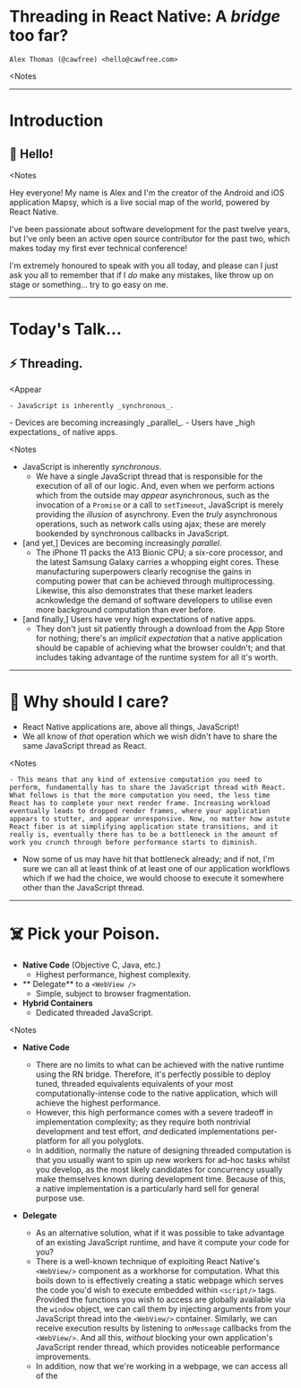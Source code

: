 

<Layout>

# Threading in React Native: A _bridge_ too far?
`Alex Thomas (@cawfree) <hello@cawfree.com>`

</Layout>

<Notes
>
</Notes>

---

<Layout>

# Introduction


## 👋 Hello!

</Layout>

<Notes
>

Hey everyone! My name is Alex and I'm the creator of the Android and iOS application Mapsy, which is a live social map of the world, powered by React Native.

I've been passionate about software development for the past twelve years, but I've only been an active open source contributor for the past two, which makes today my first ever technical conference!

I'm extremely honoured to speak with you all today, and please can I just ask you all to remember that if I _do_ make any mistakes, like throw up on stage or something... try to go easy on me.

</Notes>

---

<Layout>

# Today's Talk...

## ⚡ Threading.
  <Appear
  >
    - JavaScript is inherently _synchronous_.
  </Appear>
  - Devices are becoming increasingly _parallel_.
  - Users have _high expectations_ of native apps.

</Layout>

<Notes
>
  - JavaScript is inherently _synchronous_.
    - We have a single JavaScript thread that is responsible for the execution of all of our logic. And, even when we perform actions which from the outside may _appear_ asynchronous, such as the invocation of a `Promise` or a call to `setTimeout`, JavaScript is merely providing the _illusion_ of asynchrony. Even the _truly_ asynchronous operations, such as network calls using ajax; these are merely bookended by synchronous callbacks in JavaScript.
  - [and yet,] Devices are becoming increasingly _parallel_.
    - The iPhone 11 packs the A13 Bionic CPU; a six-core processor, and the latest Samsung Galaxy carries a whopping eight cores. These manufacturing superpowers clearly recognise the gains in computing power that can be achieved through multiprocessing. Likewise, this also demonstrates that these market leaders acnkowledge the demand of software developers to utilise even more background computation than ever before.
  - [and finally,] Users have very high expectations of native apps.
    - They don't just sit patiently through a download from the App Store for nothing; there's an _implicit expectation_ that a native application should be capable of achieving what the browser couldn't; and that includes taking advantage of the runtime system for all it's worth.

</Notes>

---

<Layout>

# 🤔 Why should I care?

  - React Native applications are, above all things, JavaScript!
  - We all know of _that_ operation which we wish didn't have to share the same JavaScript thread as React.

</Layout>

<Notes
>
    - This means that any kind of extensive computation you need to perform, fundamentally has to share the JavaScript thread with React. What follows is that the more computation you need, the less time React has to complete your next render frame. Increasing workload eventually leads to dropped render frames, where your application appears to stutter, and appear unresponsive. Now, no matter how astute React fiber is at simplifying application state transitions, and it really is, eventually there has to be a bottleneck in the amount of work you crunch through before performance starts to diminish.
  - Now some of us may have hit that bottleneck already; and if not, I'm sure we can all at least think of at least one of our application workflows which if we had the choice, we would choose to execute it somewhere other than the JavaScript thread.

</Notes>

---

<Layout>

# ☠️  Pick your Poison.

  - **Native Code** (Objective C, Java, etc.)
    - Highest performance, highest complexity.
  - ** Delegate** to a `<WebView />`
    - Simple, subject to browser fragmentation.
  - **Hybrid Containers**
    - Dedicated threaded JavaScript.

<Notes
>
  - **Native Code**
    - There are no limits to what can be achieved with the native runtime using the RN bridge. Therefore, it's perfectly possible to deploy tuned, threaded equivalents equivalents of your most computationally-intense code to the native application, which will achieve the highest performance.
    - However, this high performance comes with a severe tradeoff in implementation complexity; as they require both nontrivial development and test effort, _and_ dedicated implementations per-platform for all you polyglots.
    - In addition, normally the nature of designing threaded computation is that you usually want to spin up new workers for ad-hoc tasks whilst you develop, as the most likely candidates for concurrency usually make themselves known during development time. Because of this, a native implementation is a particularly hard sell for general purpose use.

  - **Delegate**
    - As an alternative solution, what if it was possible to take advantage of an existing JavaScript runtime, and have it compute your code for you?
    - There is a well-known technique of exploiting React Native's `<WebView/>` component as a workhorse for computation. What this boils down to is effectively creating a static webpage which serves the code you'd wish to execute embedded within `<script/>` tags. Provided the functions you wish to access are globally available via the `window` object, we can call them by injecting arguments from your JavaScript thread into the `<WebView/>` container. Similarly, we can receive execution results by listening to `onMessage` callbacks from the `<WebView/>`. And all this, _without_ blocking your own application's JavaScript render thread, which provides noticeable performance improvements.
    - In addition, now that we're working in a webpage, we can access all of the <script/> dependencies we want! You can even take advantage of persistent data using in-browser storage.
    - Since we're exploiting existing engines (every device has a browser), there's no noticeable increase to your compiled application binaries; however, you _are_ subject to browser support fragmentation. In addition, this isn't _technically_ threaded execution; this is more like spreading your computation across the UI thread.

  - **Hybrid**
    - The best of both worlds, a hybrid container is effectively a full JavaScript runtime which operates independently of your JavaScript thread, in a dedicated native background thread.
    - Since both threads are decoupled, you allow them both to execute as fast as possible.
    - However, a caveat to this is that .

</Notes>

</Layout>
